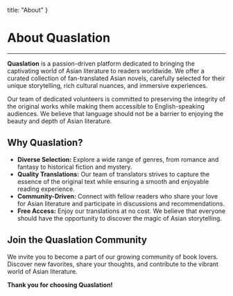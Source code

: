 
  title: "About"
}


# About Quaslation
---

**Quaslation** is a passion-driven platform dedicated to bringing the captivating world of Asian literature to readers worldwide. We offer a curated collection of fan-translated Asian novels, carefully selected for their unique storytelling, rich cultural nuances, and immersive experiences.

Our team of dedicated volunteers is committed to preserving the integrity of the original works while making them accessible to English-speaking audiences. We believe that language should not be a barrier to enjoying the beauty and depth of Asian literature.

## Why Quaslation?

* **Diverse Selection:** Explore a wide range of genres, from romance and fantasy to historical fiction and mystery.
* **Quality Translations:** Our team of translators strives to capture the essence of the original text while ensuring a smooth and enjoyable reading experience.
* **Community-Driven:** Connect with fellow readers who share your love for Asian literature and participate in discussions and recommendations.
* **Free Access:** Enjoy our translations at no cost. We believe that everyone should have the opportunity to discover the magic of Asian storytelling.

## Join the Quaslation Community

We invite you to become a part of our growing community of book lovers. Discover new favorites, share your thoughts, and contribute to the vibrant world of Asian literature.

<JoinDiscord />

**Thank you for choosing Quaslation!**
